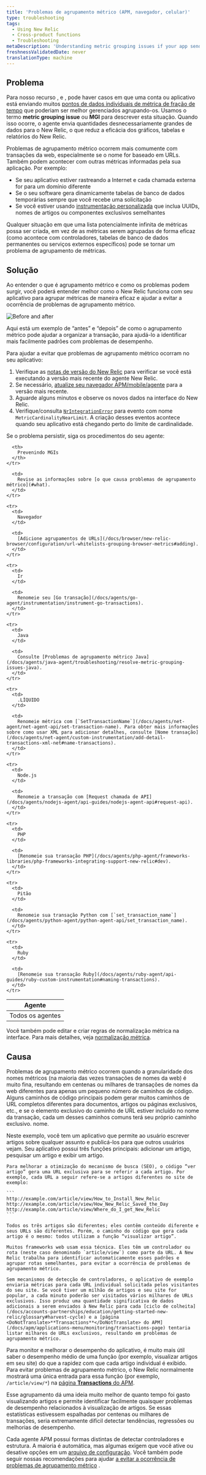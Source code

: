 ```yaml
---
title: 'Problemas de agrupamento métrico (APM, navegador, celular)'
type: troubleshooting
tags:
  - Using New Relic
  - Cross-product functions
  - Troubleshooting
metaDescription: 'Understanding metric grouping issues if your app sends too many metrics to New Relic, preventing MGI from occurring, and troubleshooting steps.'
freshnessValidatedDate: never
translationType: machine
---
```



## Problema

Para nosso recurso <InlinePopover type="apm"/>, <InlinePopover type="browser"/>e <InlinePopover type="mobile"/>, pode haver casos em que uma conta ou aplicativo está enviando muitos [pontos de dados individuais de métrica de fração de tempo](/docs/data-analysis/metrics/analyze-your-metrics/data-collection-metric-timeslice-event-data#timeslice-data) que poderiam ser melhor gerenciados agrupando-os. Usamos o termo <DoNotTranslate>**metric grouping issue**</DoNotTranslate> ou <DoNotTranslate>**MGI**</DoNotTranslate> para descrever esta situação. Quando isso ocorre, o agente envia quantidades desnecessariamente grandes de dados para o New Relic, o que reduz a eficácia dos gráficos, tabelas e relatórios do New Relic.

Problemas de agrupamento métrico ocorrem mais comumente com transações da web, especialmente se o nome for baseado em URLs. Também podem acontecer com outras métricas informadas pela sua aplicação. Por exemplo:

* Se seu aplicativo estiver rastreando a Internet e cada chamada externa for para um domínio diferente
* Se o seu software gera dinamicamente tabelas de banco de dados temporárias sempre que você recebe uma solicitação
* Se você estiver usando [instrumentação personalizada](/docs/agents/manage-apm-agents/agent-metrics/custom-instrumentation) que inclua UUIDs, nomes de artigos ou componentes exclusivos semelhantes

Qualquer situação em que uma lista potencialmente infinita de métricas possa ser criada, em vez de as métricas serem agrupadas de forma eficaz (como acontece com controladores, tabelas de banco de dados permanentes ou serviços externos específicos) pode se tornar um problema de agrupamento de métricas.

## Solução

Ao entender o que é agrupamento métrico e como os problemas podem surgir, você poderá entender melhor como o New Relic funciona com seu aplicativo para agrupar métricas de maneira eficaz e ajudar a evitar a ocorrência de problemas de agrupamento métrico.

<img
  title=" Before and after"
  alt=" Before and after"
  src={solutionsMetricGrouping}
/>

<figcaption>
  Aqui está um exemplo de “antes” e “depois” de como o agrupamento métrico pode ajudar a organizar a transação, para ajudá-lo a identificar mais facilmente padrões com problemas de desempenho.
</figcaption>

Para ajudar a evitar que problemas de agrupamento métrico ocorram no seu aplicativo:

1. Verifique as [notas de versão do New Relic](/docs/release-notes) para verificar se você está executando a versão mais recente do agente New Relic.
2. Se necessário, [atualize seu navegador APM/mobile/agente](/docs/agents/manage-apm-agents/installation/update-new-relic-agent) para a versão mais recente.
3. Aguarde alguns minutos e observe os novos dados na interface do New Relic.
4. Verifique/consulta [`NrIntegrationError`](/docs/data-apis/manage-data/nrintegrationerror/) para evento com nome `MetricCardinalityNearLimit`. A criação desses eventos acontece quando seu aplicativo está chegando perto do limite de cardinalidade.

Se o problema persistir, siga os procedimentos do seu agente:

<table>
  <thead>
    <tr>
      <th>
        Agente
      </th>

      <th>
        Prevenindo MGIs
      </th>
    </tr>
  </thead>

  <tbody>
    <tr>
      <td>
        Todos os agentes
      </td>

      <td>
        Revise as informações sobre [o que causa problemas de agrupamento métrico](#what).
      </td>
    </tr>

    <tr>
      <td>
        Navegador
      </td>

      <td>
        [Adicione agrupamentos de URLs](/docs/browser/new-relic-browser/configuration/url-whitelists-grouping-browser-metrics#adding).
      </td>
    </tr>

    <tr>
      <td>
        Ir
      </td>

      <td>
        Renomeie seu [Go transação](/docs/agents/go-agent/instrumentation/instrument-go-transactions).
      </td>
    </tr>

    <tr>
      <td>
        Java
      </td>

      <td>
        Consulte [Problemas de agrupamento métrico Java](/docs/agents/java-agent/troubleshooting/resolve-metric-grouping-issues-java).
      </td>
    </tr>

    <tr>
      <td>
        .LÍQUIDO
      </td>

      <td>
        Renomeie métrica com [`SetTransactionName`](/docs/agents/net-agent/net-agent-api/set-transaction-name). Para obter mais informações sobre como usar XML para adicionar detalhes, consulte [Nome transação](/docs/agents/net-agent/custom-instrumentation/add-detail-transactions-xml-net#name-transactions).
      </td>
    </tr>

    <tr>
      <td>
        Node.js
      </td>

      <td>
        Renomeie a transação com [Request chamada de API](/docs/agents/nodejs-agent/api-guides/nodejs-agent-api#request-api).
      </td>
    </tr>

    <tr>
      <td>
        PHP
      </td>

      <td>
        [Renomeie sua transação PHP](/docs/agents/php-agent/frameworks-libraries/php-frameworks-integrating-support-new-relic#dev).
      </td>
    </tr>

    <tr>
      <td>
        Pitão
      </td>

      <td>
        Renomeie sua transação Python com [`set_transaction_name`](/docs/agents/python-agent/python-agent-api/set_transaction_name).
      </td>
    </tr>

    <tr>
      <td>
        Ruby
      </td>

      <td>
        [Renomeie sua transação Ruby](/docs/agents/ruby-agent/api-guides/ruby-custom-instrumentation#naming-transactions).
      </td>
    </tr>
  </tbody>
</table>

Você também pode editar e criar regras de normalização métrica na interface. Para mais detalhes, veja [normalização métrica](/docs/new-relic-solutions/new-relic-one/ui-data/metric-normalization-rules).

## Causa

Problemas de agrupamento métrico ocorrem quando a granularidade dos nomes métricos (na maioria das vezes transações de nomes da web) é muito fina, resultando em centenas ou milhares de transações de nomes da web diferentes para apenas um pequeno número de caminhos de código. Alguns caminhos de código principais podem gerar muitos caminhos de URL completos diferentes para documentos, artigos ou páginas exclusivos, etc., e se o elemento exclusivo do caminho de URL estiver incluído no nome da transação, cada um desses caminhos comuns terá seu próprio caminho exclusivo. nome.

<CollapserGroup>
  <Collapser
    id="example"
    title="Exemplo de MGI"
  >
    Neste exemplo, você tem um aplicativo que permite ao usuário escrever artigos sobre qualquer assunto e publicá-los para que outros usuários vejam. Seu aplicativo possui três funções principais: adicionar um artigo, pesquisar um artigo e exibir um artigo.

    Para melhorar a otimização do mecanismo de busca (SEO), o código “ver artigo” gera uma URL exclusiva para se referir a cada artigo. Por exemplo, cada URL a seguir refere-se a artigos diferentes no site de exemplo:

    ```
    http://example.com/article/view/How_to_Install_New_Relic
    http://example.com/article/view/How_New_Relic_Saved_the_Day
    http://example.com/article/view/Where_do_I_get_New_Relic
    ```

    Todos os três artigos são diferentes; eles contêm conteúdo diferente e seus URLs são diferentes. Porém, o caminho do código que gera cada artigo é o mesmo: todos utilizam a função “visualizar artigo”.

    Muitos frameworks web usam essa técnica. Eles têm um controlador ou rota (neste caso denominado `article/view`) como parte da URL. A New Relic trabalha para identificar automaticamente esses padrões e agrupar rotas semelhantes, para evitar a ocorrência de problemas de agrupamento métrico.

    Sem mecanismos de detecção de controladores, o aplicativo de exemplo enviaria métricas para cada URL individual solicitada pelos visitantes do seu site. Se você tiver um milhão de artigos e seu site for popular, a cada minuto poderão ser visitados vários milhares de URLs exclusivos. Isso produz uma quantidade significativa de dados adicionais a serem enviados à New Relic para cada [ciclo de colheita](/docs/accounts-partnerships/education/getting-started-new-relic/glossary#harvest-cycle) e a [página <DoNotTranslate>**Transactions**</DoNotTranslate> do APM](/docs/apm/applications-menu/monitoring/transactions-page) tentaria listar milhares de URLs exclusivos, resultando em problemas de agrupamento métrico.
  </Collapser>
</CollapserGroup>

Para monitor e melhorar o desempenho do aplicativo, é muito mais útil saber o desempenho médio de uma função (por exemplo, visualizar artigos em seu site) do que a rapidez com que cada artigo individual é exibido. Para evitar problemas de agrupamento métrico, o New Relic normalmente mostrará uma única entrada para essa função (por exemplo, `/article/view/*`) na [página <DoNotTranslate>**Transactions**</DoNotTranslate> do APM](/docs/apm/applications-menu/monitoring/transactions-page).

Esse agrupamento dá uma ideia muito melhor de quanto tempo foi gasto visualizando artigos e permite identificar facilmente quaisquer problemas de desempenho relacionados à visualização de artigos. Se essas estatísticas estivessem espalhadas por centenas ou milhares de transações, seria extremamente difícil detectar tendências, regressões ou melhorias de desempenho.

Cada agente APM possui formas distintas de detectar controladores e estrutura. A maioria é automática, mas algumas exigem que você ative ou desative opções em um [arquivo de configuração](/docs/agents/manage-apm-agents/configuration/configure-agent). Você também pode seguir nossas recomendações para ajudar [a evitar a ocorrência de problemas de agrupamento métrico](#prevent) .